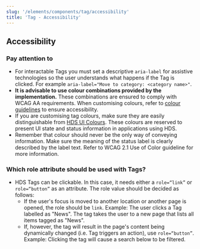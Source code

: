 ```yaml
---
slug: '/elements/components/tag/accessibility'
title: 'Tag - Accessibility'
---
```




## Accessibility

### Pay attention to
- For interactable Tags you must set a descriptive `aria-label` for assistive technologies so the user understands what happens if the Tag is clicked. For example `aria-label="Move to category: <category name>"`.
- **It is advisable to use colour combinations provided by the implementation.** These combinations are ensured to comply with WCAG AA requirements. When customising colours, refer to [colour guidelines](/design-tokens/colour "Colour") to ensure accessibility.
- If you are customising tag colours, make sure they are easily distinguishable from [HDS UI Colours](/design-tokens/colour#ui-colours). These colours are reserved to present UI state and status information in applications using HDS.
- Remember that colour should never be the only way of conveying information. Make sure the meaning of the status label is clearly described by the label text. Refer to <Link href="https://www.w3.org/WAI/WCAG21/Understanding/use-of-color.html" external>WCAG 2.1 Use of Color guideline</Link> for more information.

### Which role attribute should be used with Tags?
- HDS Tags can be clickable. In this case, it needs either a `role=“link”` or  `role=“button”` as an attribute. The role value should be decided as follows:
  - If the user's focus is moved to another location or another page is opened, the role should be `link`. Example: The user clicks a Tag labelled as "News". The tag takes the user to a new page that lists all items tagged as "News".
  - If, however, the tag will result in the page's content being dynamically changed (i.e. Tag triggers an action), use `role=“button”`. Example: Clicking the tag will cause a search below to be filtered.
